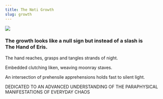 ```yaml
---
title: The Nɒti Growth
slug: growth
---
```


<img src="/image/growth.png" className="center" />

<h3 style={{ textAlign: "center" }}>
  The growth looks like a null sign but instead of a slash is
  <br />
  The Hand of Eris.
</h3>

The hand reaches, grasps and tangles strands of night.

Embedded clutching liken, weaving moonray staves.

An intersection of prehensile apprehensions holds fast to silent light.

<stamp>
  DEDICATED TO AN ADVANCED UNDERSTANDING OF THE PARAPHYSICAL MANIFESTATIONS OF
  EVERYDAY CHAOS
</stamp>
